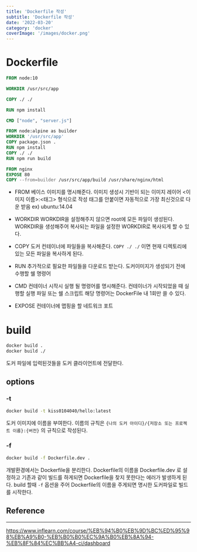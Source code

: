 ```yaml
---
title: 'Dockerfile 작성'
subtitle: 'Dockerfile 작성'
date: '2022-03-20'
category: 'docker'
coverImage: '/images/docker.png'
---
```


# Dockerfile

```Dockerfile
FROM node:10

WORKDIR /usr/src/app

COPY ./ ./

RUN npm install

CMD ["node", "server.js"]
```

```Dockerfile
FROM node:alpine as builder
WORKDIR '/usr/src/app'
COPY package.json .
RUN npm install
COPY ./ ./
RUN npm run build

FROM nginx
EXPOSE 80
COPY --from=builder /usr/src/app/build /usr/share/nginx/html
```

- FROM
  베이스 이미지를 명시해준다.
  이미지 생성시 기반이 되는 이미지 레이어
  &#60;이미지 이름&#62;:&#60;태그&#62; 형식으로 작성
  태그를 안붙이면 자동적으로 가장 최신것으로 다운 받음
  ex&#41; ubuntu:14.04

- WORKDIR
  WORKDIR을 설정해주지 않으면 root에 모든 파일이 생성된다.
  WORKDIR을 생성해주어 복사되는 파일을 설정한 WORKDIR로 복사되게 할 수 있다.

- COPY
  도커 컨테이너에 파일들을 복사해준다.
  `COPY ./ ./` 이면 현재 디렉토리에 있는 모든 파일을 복사하게 된다.

- RUN
  추가적으로 필요한 파일들을 다운로드 받는다.
  도커이미지가 생성되기 전에 수행할 쉘 명령어

- CMD
  컨테이너 시작시 실행 될 명령어를 명시해준다.
  컨테이너가 시작되었을 때 실행할 실행 파일 또는 쉘 스크립트
  해당 명령어는 DockerFile 내 1회만 쓸 수 있다.

- EXPOSE
  컨테이너에 맵핑을 할 네트워크 포트

# build

```bash
docker build .
docker build ./
```

도커 파일에 입력된것들을 도커 클라이언트에 전달한다.

## options

### -t

```bash
docker build -t kiss0104040/hello:latest
```

도커 이미지에 이름을 부여한다.
이름의 규칙은 `{나의 도커 아이디}/{저장소 또는 프로젝트 이름}:{버전}` 의 규칙으로 작성된다.

### -f

```bash
docker build -f Dockerfile.dev .
```

개발환경에서는 Dockerfile을 분리한다.
Dockerfile의 이름을 Dockerfile.dev 로 설정하고 기존과 같이 빌드를 하게되면 Dockerfile을 찾지 못한다는 에러가 발생하게 된다.
build 할때 `-f` 옵션을 주어 Dockerfile의 이름을 주게되면 명시한 도커파일로 빌드를 시작한다.

## Reference

---

https://www.inflearn.com/course/%EB%94%B0%EB%9D%BC%ED%95%98%EB%A9%B0-%EB%B0%B0%EC%9A%B0%EB%8A%94-%EB%8F%84%EC%BB%A4-ci/dashboard
